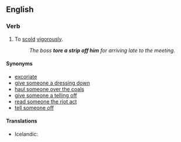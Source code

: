 ==English==

===Verb===
{{head|en|verb|head=[[tear]] [[a]] [[strip]] [[off]] [[someone]]}}

# {{context|idiomatic|Canada|lang=en}} To [[scold]] [[vigorous]]ly.
#: ''The boss '''tore a strip off him''' for arriving late to the meeting.''

====Synonyms====
* [[excoriate]]
* [[dressing-down|give someone a dressing down]]
* [[haul someone  over the coals]]
* [[telling off|give someone a telling off]]
* [[read someone the riot act]]
* [[tell off|tell someone off]]

====Translations====
{{trans-top|to scold}}
* Icelandic: {{t|is|úthúða}}
{{trans-mid}}
{{trans-bottom}}